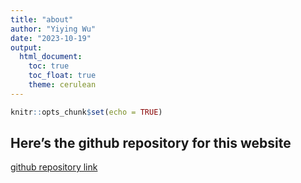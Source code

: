 ```yaml
---
title: "about"
author: "Yiying Wu"
date: "2023-10-19"
output: 
  html_document:
    toc: true
    toc_float: true
    theme: cerulean
---
```


```r
knitr::opts_chunk$set(echo = TRUE)
```

## Here's the github repository for this website
[github repository link](https://github.com/wuyiying2018/Oct-19-making-websites.github.io)

